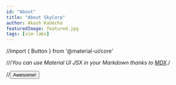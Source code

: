 ```yaml
---
id: "About"
title: "About SkyCorp"
author: Akash Kadecha
featuredImage: featured.jpg
tags: [vim-labs]
---
```


//import { Button } from '@material-ui/core'

///*You can use Material UI JSX in your Markdown thanks to [MDX](https://mdxjs.com/).*/

//<Button color='primary' variant='contained'>Awesome!</Button>